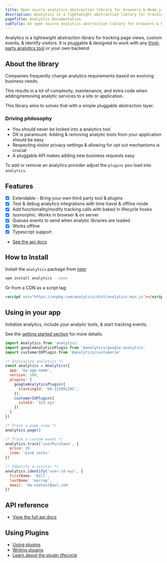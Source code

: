 ```yaml
---
title: Open source analytics abstraction library for browsers & Node.js
description: Analytics is a lightweight abstraction library for tracking page views, custom events, & identify visitors
pageTitle: Analytics Documentation
subTitle: An open source analytics abstraction library for browsers & Node.js
---
```


Analytics is a lightweight abstraction library for tracking page views, custom events, & identify visitors. It is pluggable & designed to work with any [third-party analytics tool](https://getanalytics.io/plugins/) or your own backend.

##  About the library

Companies frequently change analytics requirements based on evolving business needs.

This results in a lot of complexity, maintenance, and extra code when adding/removing analytic services to a site or application.

This library aims to solves that with a simple pluggable abstraction layer.

### Driving philosophy

- You should never be locked into a analytics tool
- DX is paramount. Adding & removing analytic tools from your application should be easy
- Respecting visitor privacy settings & allowing for opt out mechanisms is crucial
- A pluggable API makes adding new business requests easy

To add or remove an analytics provider adjust the `plugins` you load into `analytics`.

## Features

- [x] Extendable - Bring your own third party tool & plugins
- [x] Test & debug analytics integrations with time travel & offline mode
- [x] Add functionality/modify tracking calls with baked in lifecycle hooks
- [x] Isomorphic. Works in browser & on server
- [x] Queues events to send when analytic libraries are loaded
- [x] Works offline
- [x] Typescript support
- [See the api docs](https://getanalytics.io/api/)


## How to Install

Install the `analytics` package from [npm](https://npmjs.com/package/analytics)

```bash
npm install analytics --save
```

Or from a CDN as a script tag:

```html
<script src="https://unpkg.com/analytics/dist/analytics.min.js"></script>
```

## Using in your app

Initialize analytics, include your analytic tools, & start tracking events.

See the [getting started section](https://getanalytics.io/tutorials/getting-started/) for more details.

```js
import Analytics from 'analytics'
import googleAnalyticsPlugin from '@analytics/google-analytics'
import customerIOPlugin from '@analytics/customerio'

/* Initialize analytics */
const analytics = Analytics({
  app: 'my-app-name',
  version: 100,
  plugins: [
    googleAnalyticsPlugin({
      trackingId: 'UA-121991291',
    }),
    customerIOPlugin({
      siteId: '123-xyz'
    })
  ]
})

/* Track a page view */
analytics.page()

/* Track a custom event */
analytics.track('userPurchase', {
  price: 20
  item: 'pink socks'
})

/* Identify a visitor */
analytics.identify('user-id-xyz', {
  firstName: 'bill',
  lastName: 'murray',
  email: 'da-coolest@aol.com'
})
```

## API reference

- [View the full api docs](https://getanalytics.io/api/)

## Using Plugins

- [Using plugins](https://getanalytics.io/plugins/)
- [Writing plugins](https://getanalytics.io/plugins/writing-plugins/)
- [Learn about the plugin lifecycle](https://getanalytics.io/lifecycle/)
